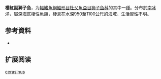 {{Speciesbox
| name = 櫻紅副獅子魚
| status = NE
| status_system = 
| image = 
| genus = Paraliparis
| species = cerasinus
| authority = [[Andriashev|Andriashev]],  1986
| synonyms = 
}}

'''櫻紅副獅子鱼'''，为[[輻鰭魚綱|輻鰭魚綱]][[鮋形目|鮋形目]][[杜父魚亞目|杜父魚亞目]][[狮子鱼科|狮子鱼科]]的其中一[[種|種]]。分布於[[南冰洋|南冰洋]]，屬深海底棲性魚類，棲息在水深950至1100公尺的海域，生活習性不明。

== 参考資料 ==
*{{FishBase_species|genus=Paraliparis|species=cerasinus|year=2011|month=12}}

== 扩展阅读 ==
{{refbegin}}
{{wikispecies-inline|Paraliparis cerasinus|櫻紅副獅子魚}}
{{refend}}
{{Taxonbar|from=Q3760439}}

[[Category:副獅子魚属|cerasinus]]


{{鮋形目小作品}}